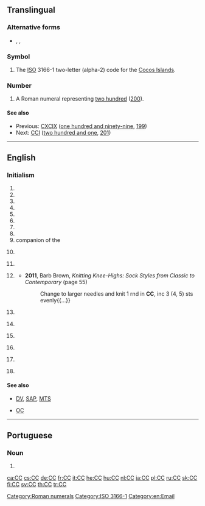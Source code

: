 {{also|cc|cC|.cc|c/c|C&C|CC.}}
==Translingual==

===Alternative forms===
* {{sense|roman numeral}} {{l|mul|cc}}, {{l|mul|CLL}}, {{l|mul|cll}}

===Symbol===
{{head|mul|symbol}}
# The [[ISO]] 3166-1 two-letter (alpha-2) code for the [[Cocos Islands]].

===Number===
{{mul-number}}

# A Roman numeral representing [[two hundred]] ([[200]]).

====See also====
* Previous: [[CXCIX]] ([[one hundred and ninety-nine]], [[199]])
* Next: [[CCI]] ([[two hundred and one]], [[201]])

[[Category:Roman numerals]]
[[Category:ISO 3166-1]]

----

==English==

===Initialism===
{{rfc-header|Initialism}}
{{head|en|initialism}}

# {{initialism of|[[carbon copy|Carbon Copy]]}}
# {{initialism of|[[cricket|Cricket]] [[club|Club]]}}
# {{initialism of|[[cycling|Cycling]] [[club|Club]]}}
# {{initialism of|[[circuit|Circuit]] [[court|Court]]}}
# {{initialism of|[[city|City]] [[college|College]]}}
# {{initialism of|[[community|Community]] [[college|College]]}}
# {{initialism of|[[credit|Credit]] [[card|Card]]}}
# {{initialism of|[[courtesy|Courtesy]] [[copy|Copy]]}}
# companion of the {{w|Order of Canada}}
# {{lb|en|cosmology}} {{initialism of|[[cosmological|Cosmological]] [[constant|Constant]]}}
# {{lb|en|fasteners}} {{initialism of|[[cement|Cement]] [[coated|Coated]]}}
# {{lb|en|knitting}} {{initialism of|[[contrast|Contrasting]] [[colour|Colour]]}}
#* '''2011''', Barb Brown, ''Knitting Knee-Highs: Sock Styles from Classic to Contemporary'' (page 55)
#*: Change to larger needles and knit 1 rnd in '''CC''', inc 3 (4, 5) sts evenly{{...}}
# {{lb|en|law}} {{initialism of|[[Creative Commons]]}}
# {{lb|en|medicine}} {{initialism of|[[chief|Chief]] [[complaint|Complaint]]}}
# {{lb|en|military}} {{initialism of|[[cruiser|Cruiser]]|dot=}} {{gloss|a type of warship}}
# {{lb|en|SI}} {{initialism of|[[cubic|Cubic]] [[centimetre|Centimetre]]|dot=}} {{gloss|cm³}}
# {{lb|en|television}} {{initialism of|[[closed|Closed]] [[caption|Caption]]}}
# {{lb|en|weather}} {{initialism of|[[cirrocumulus|CirroCumulus]]}}

====See also====
* {{sense|television}} [[DV]], [[SAP]], [[MTS]]
* {{sense|Canada}} [[OC]]

[[Category:en:Email]]

----

==Portuguese==

===Noun===
{{pt-noun|m|s}}

# {{initialism of|cartão de cidadão|lang=pt}}

[[ca:CC]]
[[cs:CC]]
[[de:CC]]
[[fr:CC]]
[[it:CC]]
[[he:CC]]
[[hu:CC]]
[[nl:CC]]
[[ja:CC]]
[[pl:CC]]
[[ru:CC]]
[[sk:CC]]
[[fi:CC]]
[[sv:CC]]
[[th:CC]]
[[tr:CC]]